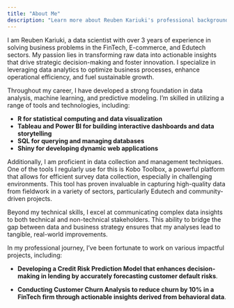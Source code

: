 ---
title: "About Me"
description: "Learn more about Reuben Kariuki's professional background and expertise."
---

I am Reuben Kariuki, a data scientist with over 3 years of experience in solving business problems in the FinTech, E-commerce, and Edutech sectors. My passion lies in transforming raw data into actionable insights that drive strategic decision-making and foster innovation. I specialize in leveraging data analytics to optimize business processes, enhance operational efficiency, and fuel sustainable growth.

Throughout my career, I have developed a strong foundation in data analysis, machine learning, and predictive modeling. I’m skilled in utilizing a range of tools and technologies, including:

- **R for statistical computing and data visualization**
- **Tableau and Power BI for building interactive dashboards and data storytelling**
- **SQL for querying and managing databases**
- **Shiny for developing dynamic web applications**

Additionally, I am proficient in data collection and management techniques. One of the tools I regularly use for this is Kobo Toolbox, a powerful platform that allows for efficient survey data collection, especially in challenging environments. This tool has proven invaluable in capturing high-quality data from fieldwork in a variety of sectors, particularly Edutech and community-driven projects.

Beyond my technical skills, I excel at communicating complex data insights to both technical and non-technical stakeholders. This ability to bridge the gap between data and business strategy ensures that my analyses lead to tangible, real-world improvements.

In my professional journey, I’ve been fortunate to work on various impactful projects, including:

- **Developing a Credit Risk Prediction Model that enhances decision-making in lending by accurately forecasting customer default risks**.

- **Conducting Customer Churn Analysis to reduce churn by 10% in a FinTech firm through actionable insights derived from behavioral data**.